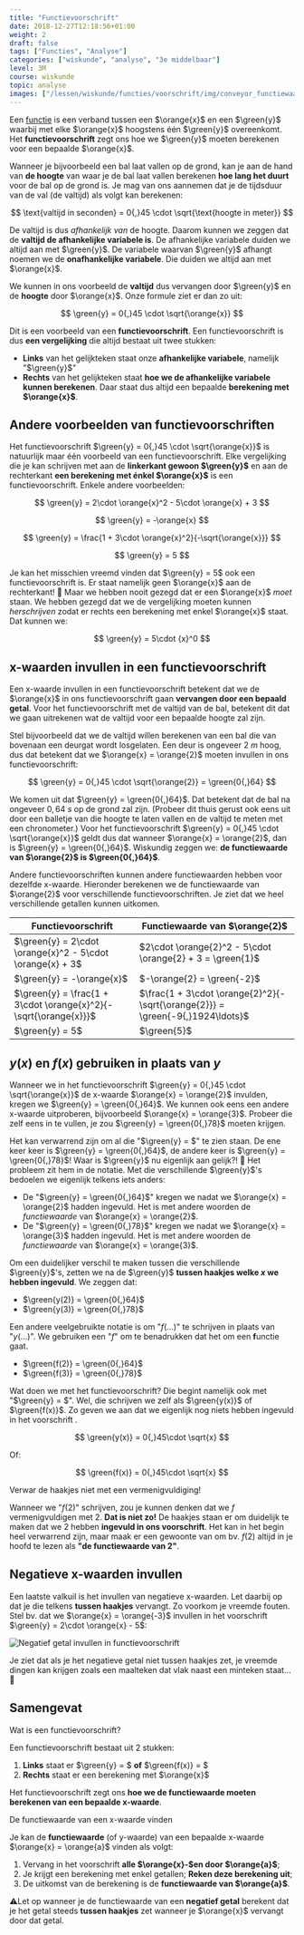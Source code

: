 ```yaml
---
title: "Functievoorschrift"
date: 2018-12-27T12:18:56+01:00
weight: 2
draft: false
tags: ["Functies", "Analyse"]
categories: ["wiskunde", "analyse", "3e middelbaar"]
level: 3M
course: wiskunde
topic: analyse
images: ["/lessen/wiskunde/functies/voorschrift/img/conveyor_functiewaarde.png"]
---
```


Een [functie](intro) is een verband tussen een $\orange{x}$ en een
$\green{y}$ waarbij met elke $\orange{x}$ hoogstens één $\green{y}$
overeenkomt. Het **functievoorschrift** zegt ons hoe we $\green{y}$ moeten
berekenen voor een bepaalde $\orange{x}$.

Wanneer je bijvoorbeeld een bal laat vallen op de grond, kan je aan de hand van
**de hoogte** van waar je de bal laat vallen berekenen **hoe lang het duurt**
voor de bal op de grond is. Je mag van ons aannemen dat je de tijdsduur van de val (de valtijd) als volgt
kan berekenen:


$$
\text{valtijd in seconden} = 0{,}45 \cdot \sqrt{\text{hoogte in meter}}
$$


De valtijd is dus _afhankelijk van_ de hoogte. Daarom kunnen we zeggen dat de
**valtijd de afhankelijke variabele is**. De afhankelijke variabele duiden we
altijd aan met $\green{y}$. De variabele waarvan $\green{y}$ afhangt <Mute
text="(de hoogte in dit geval)" /> noemen we de **onafhankelijke variabele**.
Die duiden we altijd aan met $\orange{x}$.

We kunnen in ons voorbeeld de **valtijd** dus vervangen door $\green{y}$ en
de **hoogte** door $\orange{x}$. Onze formule ziet er dan zo uit:


$$
\green{y} = 0{,}45 \cdot \sqrt{\orange{x}}
$$


Dit is een voorbeeld van een **functievoorschrift**. Een functievoorschrift
is dus **een vergelijking** die altijd bestaat uit twee stukken:

-   **Links** van het gelijkteken staat onze **afhankelijke variabele**, namelijk
    "$\green{y}$"
-   **Rechts** van het gelijkteken staat **hoe we de afhankelijke variabele
    kunnen berekenen**. Daar staat dus altijd een bepaalde **berekening met
    $\orange{x}$**.

## Andere voorbeelden van functievoorschriften

Het functievoorschrift $\green{y} = 0{,}45 \cdot \sqrt{\orange{x}}$ is
natuurlijk maar één voorbeeld van een functievoorschrift. Elke vergelijking
die je kan schrijven met aan de **linkerkant gewoon $\green{y}$** en aan de
rechterkant **een berekening met énkel $\orange{x}$** is een functievoorschrift. Enkele
andere voorbeelden:


$$
\green{y} = 2\cdot \orange{x}^2 - 5\cdot \orange{x} + 3
$$


$$
\green{y} = -\orange{x}
$$


$$
\green{y} = \frac{1 + 3\cdot \orange{x}^2}{-\sqrt{\orange{x}}}
$$


$$
\green{y} = 5
$$


Je kan het misschien vreemd vinden dat $\green{y} = 5$ ook een
functievoorschrift is. Er staat namelijk geen $\orange{x}$ aan de rechterkant!
🤨 Maar we hebben nooit gezegd dat er een $\orange{x}$ _moet_ staan. We hebben
gezegd dat we de vergelijking moeten kunnen _herschrijven_ zodat er rechts een
berekening met enkel $\orange{x}$ staat. Dat kunnen we:


$$
\green{y} = 5\cdot {x}^0
$$


## x-waarden invullen in een functievoorschrift

Een x-waarde invullen in een functievoorschrift betekent dat we de $\orange{x}$
in ons functievoorschrift gaan **vervangen door een bepaald getal**. Voor het
functievoorschrift met de valtijd van de bal, betekent dit dat we gaan uitrekenen
wat de valtijd voor een bepaalde hoogte zal zijn.

Stel bijvoorbeeld dat we de valtijd willen berekenen van een bal die van
bovenaan een deurgat wordt losgelaten. Een deur is ongeveer $2~\si{m}$ hoog,
dus dat betekent dat we $\orange{x} = \orange{2}$ moeten invullen in ons
functievoorschrift:


$$
\green{y} = 0{,}45 \cdot \sqrt{\orange{2}} = \green{0{,}64}
$$


We komen uit dat $\green{y} = \green{0{,}64}$. Dat betekent dat de bal na
ongeveer $0{,}64~\si{s}$ op de grond zal zijn. <Mute>(Probeer dit thuis gerust ook eens uit door een balletje van die hoogte te laten vallen en de valtijd te meten met een chronometer.)</Mute>
Voor het functievoorschrift $\green{y} = 0{,}45 \cdot \sqrt{\orange{x}}$ geldt
dus dat wanneer $\orange{x} = \orange{2}$, dan is $\green{y} = \green{0{,}64}$.
Wiskundig zeggen we: **de functiewaarde van $\orange{2}$ is $\green{0{,}64}$**.

Andere functievoorschriften kunnen andere functiewaarden hebben voor dezelfde
x-waarde. Hieronder berekenen we de functiewaarde van $\orange{2}$ voor verschillende functievoorschriften. Je ziet dat we heel verschillende getallen kunnen uitkomen.

| Functievoorschrift                                               | Functiewaarde van $\orange{2}$                                                 |
| ---------------------------------------------------------------- | ------------------------------------------------------------------------------ |
| $\green{y} = 2\cdot \orange{x}^2 - 5\cdot \orange{x} + 3$        | $2\cdot \orange{2}^2 - 5\cdot \orange{2} + 3 = \green{1}$                      |
| $\green{y} = -\orange{x}$                                        | $-\orange{2} = \green{-2}$                                                     |
| $\green{y} = \frac{1 + 3\cdot \orange{x}^2}{-\sqrt{\orange{x}}}$ | $\frac{1 + 3\cdot \orange{2}^2}{-\sqrt{\orange{2}}} = \green{-9{,}1924\ldots}$ |
| $\green{y} = 5$                                                  | $\green{5}$                                                                    |

## $y(x)$ en $f(x)$ gebruiken in plaats van $y$

Wanneer we in het functievoorschrift $\green{y} = 0{,}45 \cdot
\sqrt{\orange{x}}$ de x-waarde $\orange{x} = \orange{2}$ invulden, kregen we
$\green{y} = \green{0{,}64}$. We kunnen ook eens een andere x-waarde
uitproberen, bijvoorbeeld $\orange{x} = \orange{3}$. Probeer die zelf eens in
te vullen, je zou $\green{y} = \green{0{,}78}$ moeten krijgen.

Het kan verwarrend zijn om al die "$\green{y} = $" te zien staan. De ene keer
keer is $\green{y} = \green{0{,}64}$, de andere keer is $\green{y} =
\green{0{,}78}$! Waar is $\green{y}$ nu eigenlijk aan gelijk?! 🤯 Het
probleem zit hem in de notatie. Met die verschillende $\green{y}$'s bedoelen we
eigenlijk telkens iets anders:

-   De "$\green{y} = \green{0{,}64}$" kregen we nadat we $\orange{x} =
\orange{2}$ hadden ingevuld. Het is met andere woorden de _functiewaarde_ van
    $\orange{x} = \orange{2}$.
-   De "$\green{y} = \green{0{,}78}$" kregen we nadat we $\orange{x} = \orange{3}$ hadden
    ingevuld. Het is met andere woorden de _functiewaarde_ van
    $\orange{x} = \orange{3}$.

Om een duidelijker verschil te maken tussen die verschillende $\green{y}$'s,
zetten we na de $\green{y}$ **tussen haakjes welke $x$ we hebben ingevuld**. We zeggen dat:

-   $\green{y(2)} = \green{0{,}64}$
-   $\green{y(3)} = \green{0{,}78}$

Een andere veelgebruikte notatie is om "$f(\ldots)$" te schrijven in plaats van
"$y(\ldots)$". We gebruiken een "$f$" om te benadrukken dat het om een
**f**unctie gaat.

-   $\green{f(2)} = \green{0{,}64}$
-   $\green{f(3)} = \green{0{,}78}$

Wat doen we met het functievoorschrift? Die begint namelijk ook met "$\green{y}
= $". Wel, die schrijven we zelf als $\green{y(x)}$ of $\green{f(x)}$. Zo geven
we aan dat we eigenlijk nog niets hebben ingevuld in het voorschrift <Mute
text="(of anders gezegd dat we letterlijk $x$ hebben ingevuld)" />.


$$
\green{y(x)} = 0{,}45\cdot \sqrt{x}
$$


Of:


$$
\green{f(x)} = 0{,}45\cdot \sqrt{x}
$$


<Attention>

Verwar de haakjes niet met een vermenigvuldiging!


Wanneer we "$f(2)$" schrijven, zou je kunnen denken dat we $f$ vermenigvuldigen
met $2$. **Dat is niet zo!** De haakjes staan er om duidelijk te maken dat we
$2$ hebben **ingevuld in ons voorschrift**. Het kan in het begin heel
verwarrend zijn, maar maak er een gewoonte van om bv. $f(2)$ altijd in je hoofd
te lezen als **"de functiewaarde van $2$"**.

</Attention>

## Negatieve x-waarden invullen

Een laatste valkuil is het invullen van negatieve x-waarden. Let daarbij op dat je die telkens **tussen haakjes** vervangt. Zo voorkom je vreemde fouten. Stel bv. dat we $\orange{x} = \orange{-3}$ invullen in het voorschrift $\green{y} = 2\cdot \orange{x} - 5$:

![Negatief getal invullen in functievoorschrift](img/voorschrift_vb_-3_invullen.png)

Je ziet dat als je het negatieve getal niet tussen haakjes zet, je vreemde dingen kan krijgen zoals een maalteken dat vlak
naast een minteken staat... 🤨

## Samengevat

<Attention>

Wat is een functievoorschrift?


Een functievoorschrift bestaat uit 2 stukken:

1. **Links** staat er $\green{y} = $ **of** $\green{f(x)} = $
2. **Rechts** staat er een berekening met $\orange{x}$

Het functievoorschrift zegt ons **hoe we de functiewaarde moeten berekenen van
een bepaalde x-waarde**.

</Attention>

<Attention>

De functiewaarde van een x-waarde vinden


Je kan de **functiewaarde** (of y-waarde) van een bepaalde x-waarde $\orange{x}
= \orange{a}$ vinden als volgt:

1. Vervang in het voorschrift **alle $\orange{x}-$en door $\orange{a}$**;
2. Je krijgt een berekening met enkel getallen; **Reken deze berekening uit**;
3. De uitkomst van de berekening is de **functiewaarde van $\orange{a}$**.

⚠️Let op wanneer je de functiewaarde van een **negatief getal** berekent dat je
het getal steeds **tussen haakjes** zet wanneer je $\orange{x}$ vervangt door
dat getal.
</Attention>
